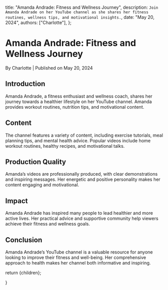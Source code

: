 
  title: "Amanda Andrade: Fitness and Wellness Journey",
  description: `Join Amanda Andrade on her YouTube channel as she shares her fitness routines, wellness tips, and motivational insights.`,
  date: "May 20, 2024",
  authors: ["Charlotte"],
};

<h1>Amanda Andrade: Fitness and Wellness Journey</h1>
<div className="text-sm text-gray-500 dark:text-gray-400">
  By Charlotte | Published on May 20, 2024
</div>

<section id="introduction">
  <h2>Introduction</h2>
  <span>
    Amanda Andrade, a fitness enthusiast and wellness coach, shares her journey
    towards a healthier lifestyle on her YouTube channel. Amanda provides
    workout routines, nutrition tips, and motivational content.
  </span>
</section>

<section id="content">
  <h2>Content</h2>
  <span>
    The channel features a variety of content, including exercise tutorials,
    meal planning tips, and mental health advice. Popular videos include home
    workout routines, healthy recipes, and motivational talks.
  </span>
</section>

<section id="production-quality">
  <h2>Production Quality</h2>
  <span>
    Amanda’s videos are professionally produced, with clear demonstrations and
    inspiring messages. Her energetic and positive personality makes her content
    engaging and motivational.
  </span>
</section>

<section id="impact">
  <h2>Impact</h2>
  <span>
    Amanda Andrade has inspired many people to lead healthier and more active
    lives. Her practical advice and supportive community help viewers achieve
    their fitness and wellness goals.
  </span>
</section>

<section id="conclusion">
  <h2>Conclusion</h2>
  <span>
    Amanda Andrade’s YouTube channel is a valuable resource for anyone looking
    to improve their fitness and well-being. Her comprehensive approach to
    health makes her channel both informative and inspiring.
  </span>
</section>

  return <MdxLayout>{children}</MdxLayout>;


}
